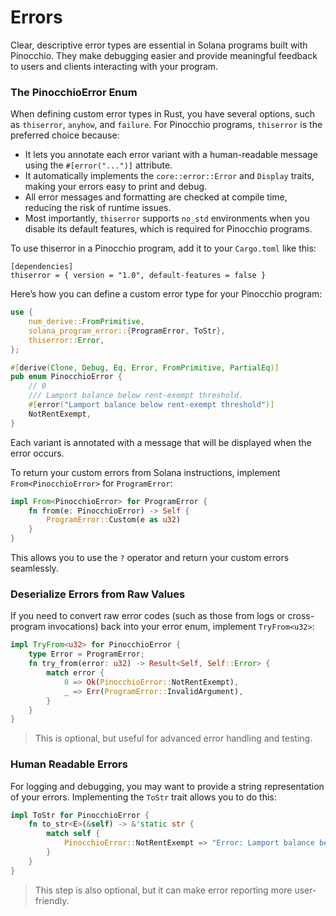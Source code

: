 
# Errors

Clear, descriptive error types are essential in Solana programs built with Pinocchio. They make debugging easier and provide meaningful feedback to users and clients interacting with your program.

### The PinocchioError Enum

When defining custom error types in Rust, you have several options, such as `thiserror`, `anyhow`, and `failure`. For Pinocchio programs, `thiserror` is the preferred choice because:
- It lets you annotate each error variant with a human-readable message using the `#[error("...")]` attribute.
- It automatically implements the `core::error::Error` and `Display` traits, making your errors easy to print and debug.
- All error messages and formatting are checked at compile time, reducing the risk of runtime issues.
- Most importantly, `thiserror` supports `no_std` environments when you disable its default features, which is required for Pinocchio programs.

To use thiserror in a Pinocchio program, add it to your `Cargo.toml` like this:

```
[dependencies]
thiserror = { version = "1.0", default-features = false }
```

Here’s how you can define a custom error type for your Pinocchio program:

```rust
use {
    num_derive::FromPrimitive,
    solana_program_error::{ProgramError, ToStr},
    thiserror::Error,
};

#[derive(Clone, Debug, Eq, Error, FromPrimitive, PartialEq)]
pub enum PinocchioError {
    // 0
    /// Lamport balance below rent-exempt threshold.
    #[error("Lamport balance below rent-exempt threshold")]
    NotRentExempt,
}
```

Each variant is annotated with a message that will be displayed when the error occurs.

To return your custom errors from Solana instructions, implement `From<PinocchioError>` for `ProgramError`:

```rust
impl From<PinocchioError> for ProgramError {
    fn from(e: PinocchioError) -> Self {
        ProgramError::Custom(e as u32)
    }
}
```

This allows you to use the `?` operator and return your custom errors seamlessly.

### Deserialize Errors from Raw Values

If you need to convert raw error codes (such as those from logs or cross-program invocations) back into your error enum, implement `TryFrom<u32>`:

```rust
impl TryFrom<u32> for PinocchioError {
    type Error = ProgramError;
    fn try_from(error: u32) -> Result<Self, Self::Error> {
        match error {
            0 => Ok(PinocchioError::NotRentExempt),
            _ => Err(ProgramError::InvalidArgument),
        }
    }
}
```

> This is optional, but useful for advanced error handling and testing.

### Human Readable Errors

For logging and debugging, you may want to provide a string representation of your errors. Implementing the `ToStr` trait allows you to do this:

```rust
impl ToStr for PinocchioError {
    fn to_str<E>(&self) -> &'static str {
        match self {
            PinocchioError::NotRentExempt => "Error: Lamport balance below rent-exempt threshold",
        }
    }
}
```

> This step is also optional, but it can make error reporting more user-friendly.